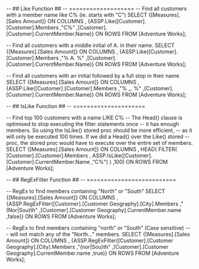
-- ## Like Function ##
-- ===================
-- Find all customers with a member name like C% (ie. starts with "C")
SELECT
  {[Measures].[Sales Amount]} ON COLUMNS
, {ASSP.Like([Customer].[Customer].Members
			,"C%"
			,[Customer].[Customer].CurrentMember.Name)} ON ROWS
FROM [Adventure Works];

-- Find all customers with a middle initial of A. in their name.
SELECT
  {[Measures].[Sales Amount]} ON COLUMNS
, {ASSP.Like([Customer].[Customer].Members
			,"% A. %"
			,[Customer].[Customer].CurrentMember.Name)} ON ROWS
FROM [Adventure Works];

-- Find all customers with an initial followed by a full stop in their name
SELECT
  {[Measures].[Sales Amount]} ON COLUMNS
, {ASSP.Like([Customer].[Customer].Members
			,"% _. %"
			,[Customer].[Customer].CurrentMember.Name)} ON ROWS
FROM [Adventure Works];

-- ## IsLike Function ##
-- =====================

-- Find top 100 customers with a name LIKE C% 
-- The Head() clause is optimised to stop executing the filter statements once
-- it has enough members. So using the IsLike() stored proc should be more efficient,
-- as it will only be executed 100 times. If we did a Head() over the Like() stored
-- proc, the stored proc would have to execute over the entire set of members.
SELECT
  {[Measures].[Sales Amount]} ON COLUMNS
	, HEAD(
		FILTER(
			[Customer].[Customer].Members
			, ASSP.IsLike([Customer].[Customer].CurrentMember.Name
								,"C%")
		)
	,100) ON ROWS
FROM [Adventure Works];


-- ## RegExFilter Function ##
-- ==========================

-- RegEx to find members containing "North" or "South"
SELECT
  {[Measures].[Sales Amount]} ON COLUMNS
, {ASSP.RegExFilter([Customer].[Customer Geography].[City].Members
					,"(Nor|Sou)th"
					,[Customer].[Customer Geography].CurrentMember.name
					,false)} ON ROWS
FROM [Adventure Works];

-- RegEx to find members containing "north" or "South" (Case sensitive)
-- - will not match any of the "North..." members.
SELECT
  {[Measures].[Sales Amount]} ON COLUMNS
, {ASSP.RegExFilter([Customer].[Customer Geography].[City].Members
					,"(nor|Sou)th"
					,[Customer].[Customer Geography].CurrentMember.name
					,true)} ON ROWS
FROM [Adventure Works];

